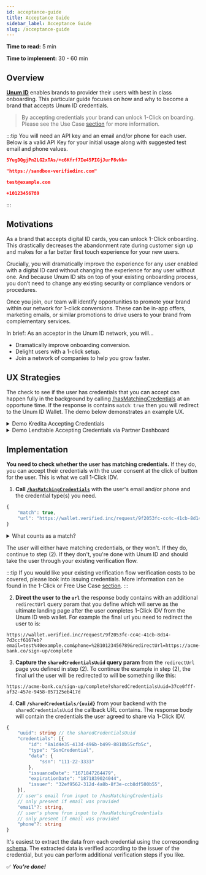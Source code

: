 ```yaml
---
id: acceptance-guide
title: Acceptance Guide
sidebar_label: Acceptance Guide
slug: /acceptance-guide
---
```



**Time to read:** 5 min

**Time to implement:** 30 - 60 min

## Overview

**[Unum ID](https://www.unumid.co)** enables brands to provider their users with best in class onboarding. This particular guide focuses on how and why to become a <Tip type="brand">brand</Tip> that accepts Unum ID <Tip type="credential">credentials</Tip>.

> By accepting credentials your brand can unlock 1-Click on boarding. Please see the Use Case [section](/1-click-or-free-use-case) for more information.

:::tip
You will need an API key and an email and/or phone for each user. Below is a valid API Key for your initial usage along with suggested test email and phone values.

```json title="Sandbox API Key"
5YugDQgjPn2LG2xTAs/+c6Kfrf7Ie45PIGjJurP8vNk=
```
```json title="Sandbox URL"
"https://sandbox-verifiedinc.com"
```
```json title="Sandbox User Email"
test@example.com
```
```json title="Sandbox User Phone"
+10123456789
```
:::

## Motivations

As a brand that accepts digital ID cards, you can unlock 1-Click onboarding. This drastically decreases the abandonment rate during customer sign up and makes for a far better first touch experience for your new users.

Crucially, you will dramatically improve the experience for any user enabled with a digital ID card without changing the experience for any user without one. And because Unum ID sits on top of your existing onboarding process, you don’t need to change any existing security or compliance vendors or procedures.

Once you join, our team will identify opportunities to promote your brand within our network for 1-click conversions. These can be in-app offers, marketing emails, or similar promotions to drive users to your brand from complementary services.

In brief: As an acceptor in the Unum ID network, you will…
- Dramatically improve onboarding conversion.
- Delight users with a 1-click setup.
- Join a network of companies to help you grow faster.


## UX Strategies
The check to see if the user has credentials that you can accept can happen fully in the background by calling [/hasMatchingCredentials](/api-overview#check-user-credentials) at an opportune time. If the response is contains `match`: `true` then you will redirect to the Unum ID Wallet. The demo below demonstrates an example UX.

  <details>
    <summary>Demo Kredita Accepting Credentials</summary>
    <p>
      This demo shows Kredita accepting Hooli credentials in order to gain 1-Click IDV capabilities when it's available. They collect email and phone from the user (Richard) and check if the user has matching credentials. The user does, so Kredita lets them verify with 1-Click.
    </p>
    <iframe src="https://marvelapp.com/prototype/9cab6ai?emb=1&iosapp=false&frameless=false" width="453" height="864" allowTransparency="true" frameborder="0"></iframe>
  </details>

  <details>
    <summary>Demo Lendtable Accepting Credentials via Partner Dashboard</summary>
    <p>
      This demo shows Lendtable accepting their partner, Hooli, credentials in order to gain 1-Click IDV capabilities. In this case Hooli can issue the credential in an on-demand fashion when the user clicks the button to redeem the Lendtable offer in the Hooli dashboard. This would ensure the user has the necessary credentials, so Lendtable can verify with 1-Click.
    </p>
    <iframe src="https://marvelapp.com/prototype/1952a259?emb=1&iosapp=false&frameless=false" width="453" height="864" allowTransparency="true" frameborder="0"></iframe>
  </details>

## Implementation

**You need to check whether the user has matching <Tip type="credential">credentials</Tip>.** If they do, you can accept their credentials with the user consent at the click of button for the user. This is what we call 1-Click IDV.

1. **Call [`/hasMatchingCredentials`](/api-overview/#check-user-credentials)** with the user's email and/or phone and the credential type(s) you need.

```typescript title="Example Response Body"
{
    "match": true,
    "url": "https://wallet.verified.inc/request/9f2053fc-cc4c-41cb-8d14-7d3ccf6167eb?email=test%40example.com&phone=%2B10123456789"
}
```

<details>
  <summary>What counts as a match?</summary>
  <p>
    When you call <code>/hasMatchingCredentials</code>, you include one or more credential requests. For each credential request, you specify:
    <ul>
      <li>
        the type
      </li>
      <li>
        (optional) which issuers are acceptable
      </li>
      <li>
        (optional) whether the credential is required
      </li>
    </ul>
  </p>
  <p>
    There's a match if, for each credential request for a required credential, the user has a credential of the correct type from an acceptable issuer.
  </p>
</details>
  
The user will either have matching credentials, or they won't. If they do, continue to step (2). If they don't, you're done with Unum ID and should take the user through your existing verification flow. 

:::tip
If you would like your existing verification flow verification costs to be covered, please look into issuing credentials. More information can be found in the 1-Click or Free Use Case [section](/1-click-or-free-use-case).
:::

2. **Direct the user to the `url`** the response body contains with an additional `redirectUrl` query param that you define which will serve as the ultimate landing page after the user completes 1-Click IDV from the Unum ID web wallet. For example the final url you need to redirect the user to is:

```text title="Example Redirect to Unum ID Wallet URL"
https://wallet.verified.inc/request/9f2053fc-cc4c-41cb-8d14-7d3ccf6167eb?email=test%40example.com&phone=%2B10123456789&redirectUrl=https://acme-bank.co/sign-up/complete
```

3. **Capture the `sharedCredentialsUuid` query param** from the `redirectUrl` page you defined in step (2). To continue the example in step (2), the final url the user will be redirected to will be something like this:

```text title="Example Redirect Back to Acme Bank URL"
https://acme-bank.co/sign-up/complete?sharedCredentialsUuid=37ce0fff-af32-457e-9458-057125eb417d
````

4. **Call `/sharedCredentials/{uuid}`** from your backend with the `sharedCredentialsUuid` the callback URL contains. The response body will contain the credentials the user agreed to share via 1-Click IDV.

```typescript title="Example Response Body"
{
    "uuid": string // the sharedCredentialsUuid
    "credentials": [{
        "id": "8a1d4e35-413d-496b-b499-8810b55cfb5c",
        "type": "SsnCredential",
        "data": {
            "ssn": "111-22-3333"
        },
        "issuanceDate": "1671847264479",
        "expirationDate": "1871839024044",
        "issuer": "32ef9562-312d-4a8b-8f3e-ccb8df500b55",
    }],
    // user's email from input to /hasMatchingCredentials
    // only present if email was provided
    "email"?: string,
    // user's phone from input to /hasMatchingCredentials
    // only present if email was provided 
    "phone"?: string
}
```

It's easiest to extract the data from each credential using the corresponding [schema](/schema). The extracted data is verified according to the issuer of the credential, but you can perform additional verification steps if you like.

✅ **_You're done!_**